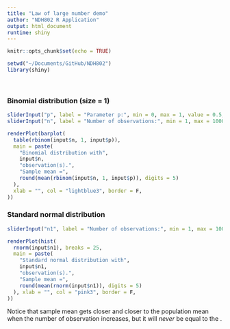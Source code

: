 ```yaml
---
title: "Law of large number demo"
author: "NDH802 R Application"
output: html_document
runtime: shiny
---
```


```r
knitr::opts_chunk$set(echo = TRUE)
```

```r
setwd("~/Documents/GitHub/NDH802")
library(shiny)
```

<br>

### Binomial distribution (size = 1)
```r
sliderInput("p", label = "Parameter p:", min = 0, max = 1, value = 0.5, step = 0.01)
sliderInput("n", label = "Number of observations:", min = 1, max = 10000, value = 100, step = 1)

renderPlot(barplot(
  table(rbinom(input$n, 1, input$p)),
  main = paste(
    "Binomial distribution with",
    input$n,
    "observation(s).",
    "Sample mean =",
    round(mean(rbinom(input$n, 1, input$p)), digits = 5)
  ),
  xlab = "", col = "lightblue3", border = F,
))
```

### Standard normal distribution
```r
sliderInput("n1", label = "Number of observations:", min = 1, max = 10000, value = 1000, step = 1)

renderPlot(hist(
  rnorm(input$n1), breaks = 25,
  main = paste(
    "Standard normal distribution with",
    input$n1,
    "observation(s).",
    "Sample mean =",
    round(mean(rnorm(input$n1)), digits = 5)
  ), xlab = "", col = "pink3", border = F,
))
```

Notice that sample mean gets closer and closer to the population mean when the number of observation increases, but it will *never* be equal to the .
